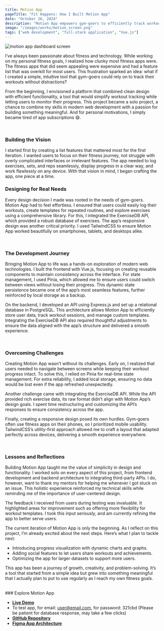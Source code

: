 ---
title: Motion App
pageTitle: "Fit Happens: How I Built Motion App"
date: "October 26, 2024"
description: "Motion App empowers gym-goers to efficiently track workouts and monitor progress. Built with modern web technologies, it combines responsive design and functionality to support users on their fitness journey."
image: "/images/works/motion_screen.png"
tags: ["web development", "full-stack application", "Vue.js"]
---

![motion app dashboard screen](/images/works/motion_screen.png)

I’ve always been passionate about fitness and technology. While working on my personal fitness goals, I realized how clunky most fitness apps were. The fitness apps that did seem appealing were expensive and had a feature list that was overkill for most users. This frustration sparked an idea: what if I created a simple, intuitive tool that gym-goers could rely on to track their workouts without distractions?

From the beginning, I envisioned a platform that combined clean design with efficient functionality, a tool that would simplify workout tracking while letting users to monitor their progress. This project became a solo project, a chance to combine my skills in modern web development with a passion for building something meaningful. And for personal motivations, I simply became tired of app subscriptions 😄.

<br />

### Building the Vision

I started first by creating a list features that mattered most for the first iteration. I wanted users to focus on their fitness journey, not struggle with overly complicated interfaces or irrelevant features. The app needed to log exercises, sets, and reps seamlessly, display progress in a clear way, and work flawlessly on any device. With that vision in mind, I began crafting the app, one piece at a time.

### Designing for Real Needs

Every design decision I made was rooted in the needs of gym-goers. Motion App had to feel effortless. I ensured that users could easily log their workouts, create templates for repeated routines, and explore exercises using a comprehensive library. For this, I integrated the ExerciseDB API, which provided a robust database of exercises. The app’s responsive design was another critical priority. I used TailwindCSS to ensure Motion App worked beautifully on smartphones, tablets, and desktops alike.

<br />

### The Development Journey

Bringing Motion App to life was a hands-on exploration of modern web technologies. I built the frontend with Vue.js, focusing on creating reusable components to maintain consistency across the interface. For state management, I used Pinia, which allowed me to ensure users could switch between views without losing their progress. This dynamic state persistence became one of the app’s most seamless features, further reinforced by local storage as a backup.

On the backend, I developed an API using Express.js and set up a relational database in PostgreSQL. This architecture allows Motion App to efficiently store user data, track workout sessions, and manage custom templates. Integrating the ExerciseDB API also required thoughtful adjustments to ensure the data aligned with the app’s structure and delivered a smooth experience.

<br />

### Overcoming Challenges

Creating Motion App wasn’t without its challenges. Early on, I realized that users needed to navigate between screens while keeping their workout progress intact. To solve this, I relied on Pinia for real-time state management. For extra reliability, I added local storage, ensuring no data would be lost even if the app refreshed unexpectedly.

Another challenge came with integrating the ExerciseDB API. While the API provided rich exercise data, its raw format didn’t align with Motion App’s design goals. I spent time restructuring and customizing the API’s responses to ensure consistency across the app.

Finally, creating a responsive design posed its own hurdles. Gym-goers often use fitness apps on their phones, so I prioritized mobile usability. TailwindCSS’s utility-first approach allowed me to craft a layout that adapted perfectly across devices, delivering a smooth experience everywhere.

<br />

### Lessons and Reflections

Building Motion App taught me the value of simplicity in design and functionality. I worked solo on every aspect of this project, from frontend development and backend architecture to integrating third-party APIs. I do, however, want to thank my mentors for helping me whenever I got stuck on an issue. This holistic experience reinforced my technical skills while reminding me of the importance of user-centered design.

The feedback I received from users during testing was invaluable. It highlighted areas for improvement such as offering more flexibility for workout templates. I took this input seriously, and am currently refining the app to better serve users.

The current iteration of Motion App is only the beginning. As I reflect on this project, I’m already excited about the next steps. Here’s what I plan to tackle next:

- Introducing progress visualization with dynamic charts and graphs.
- Adding social features to let users share workouts and achievements.
- Optimizing the app for larger datasets to support more users.

This app has been a journey of growth, creativity, and problem-solving. It’s a tool that started from a simple idea but grew into something meaningful that I actually plan to put to use regularly as I reach my own fitness goals.

<br />
### Explore Motion App
<br />

- **[Live Demo](https://motion-fitness-app.vercel.app/)**
- To test app, for email: user@email.com, for password: 321cbd (Please be patient for database response, may take a few clicks)
- **[GitHub Repository](https://github.com/uxchar/motion-fitness-app)**
- **[Figma App Architecture](https://www.figma.com/design/ccs5AS6RdFrUQ5bcfSgwXF/Final-Capstone?node-id=56-60&t=WjXJdQPtaumnKe4U-1)**
